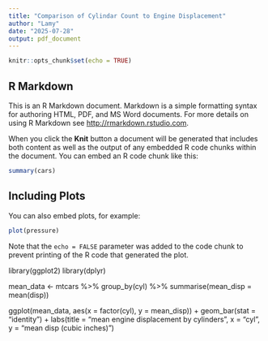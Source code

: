 ```yaml
---
title: "Comparison of Cylindar Count to Engine Displacement"
author: "Lamy"
date: "2025-07-28"
output: pdf_document
---
```


```r
knitr::opts_chunk$set(echo = TRUE)
```

## R Markdown

This is an R Markdown document. Markdown is a simple formatting syntax for authoring HTML, PDF, and MS Word documents. For more details on using R Markdown see <http://rmarkdown.rstudio.com>.

When you click the **Knit** button a document will be generated that includes both content as well as the output of any embedded R code chunks within the document. You can embed an R code chunk like this:

```r
summary(cars)
```

## Including Plots

You can also embed plots, for example:

```r
plot(pressure)
```

Note that the `echo = FALSE` parameter was added to the code chunk to prevent printing of the R code that generated the plot.

library(ggplot2)
library(dplyr)

mean_data <- mtcars %>%
    group_by(cyl) %>%
    summarise(mean_disp = mean(disp))  

ggplot(mean_data, aes(x = factor(cyl), y = mean_disp)) +
    geom_bar(stat = "identity") + 
    labs(title = "mean engine displacement by cylinders",
         x = "cyl",
         y = "mean disp (cubic inches)") 

